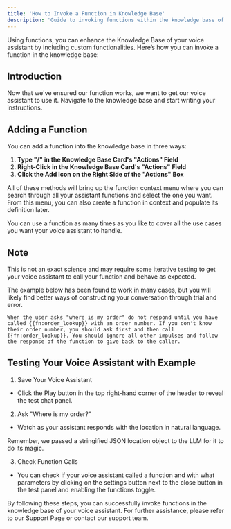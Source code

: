 ```yaml
---
title: 'How to Invoke a Function in Knowledge Base'
description: 'Guide to invoking functions within the knowledge base of your voice assistant'
---
```


Using functions, you can enhance the Knowledge Base of your voice assistant by including custom functionalities. Here’s how you can invoke a function in the knowledge base:

## Introduction

Now that we've ensured our function works, we want to get our voice assistant to use it. Navigate to the knowledge base and start writing your instructions.

## Adding a Function

You can add a function into the knowledge base in three ways:

1. **Type "/" in the Knowledge Base Card's "Actions" Field**
2. **Right-Click in the Knowledge Base Card's "Actions" Field**
3. **Click the Add Icon on the Right Side of the "Actions" Box**

All of these methods will bring up the function context menu where you can search through all your assistant functions and select the one you want. From this menu, you can also create a function in context and populate its definition later.

You can use a function as many times as you like to cover all the use cases you want your voice assistant to handle.

## Note

This is not an exact science and may require some iterative testing to get your voice assistant to call your function and behave as expected.

The example below has been found to work in many cases, but you will likely find better ways of constructing your conversation through trial and error.

```plaintext
When the user asks "where is my order" do not respond until you have called {{fn:order_lookup}} with an order number. If you don't know their order number, you should ask first and then call {{fn:order_lookup}}. You should ignore all other impulses and follow the response of the function to give back to the caller.
```

## Testing Your Voice Assistant with Example

1. Save Your Voice Assistant
- Click the Play button in the top right-hand corner of the header to reveal the test chat panel.

2. Ask "Where is my order?"
- Watch as your assistant responds with the location in natural language.

Remember, we passed a stringified JSON location object to the LLM for it to do its magic.

3. Check Function Calls

- You can check if your voice assistant called a function and with what parameters by clicking on the settings button next to the close button in the test panel and enabling the functions toggle.

By following these steps, you can successfully invoke functions in the knowledge base of your voice assistant. For further assistance, please refer to our Support Page or contact our support team.
